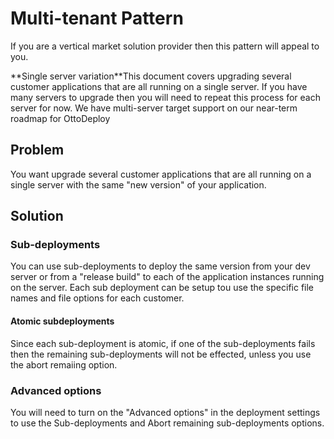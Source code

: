  
# Multi-tenant Pattern

If you are a vertical market solution provider then this pattern will appeal to you.

<Callout type="info">
	**Single server variation**This document covers upgrading several customer
	applications that are all running on a single server. If you have many servers
	to upgrade then you will need to repeat this process for each server for now.
	We have multi-server target support on our near-term roadmap for OttoDeploy
</Callout>

## Problem

You want upgrade several customer applications that are all running on a single server with the same "new version" of your application.

## Solution

### Sub-deployments

You can use sub-deployments to deploy the same version from your dev server or from a "release build" to each of the application instances running on the server. Each sub deployment can be setup tou use the specific file names and file options for each customer.

#### Atomic subdeployments

Since each sub-deployment is atomic, if one of the sub-deployments fails then the remaining sub-deployments will not be effected, unless you use the abort remaiing option.

### Advanced options

You will need to turn on the "Advanced options" in the deployment settings to use the Sub-deployments and Abort remaining sub-deployments options.
